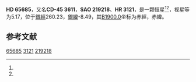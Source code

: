 {{Starbox begin
| name = HD 65685
}}
{{Starbox observe
| epoch = [[J2000.0|J2000.0]]
| constell = {{星座名待查}}<ref name=SIMBAD>{{cite web
 | url=http://simbad.u-strasbg.fr/simbad/sim-id?Ident=HR+3121
 | title =Pulsating variable Star
 | publisher=Centre de Données astronomiques de Strasbourg
 | work=SIMBAD
 | accessdate=2012-07-13}}</ref><ref name=DATA>{{cite web
 | url=http://vizier.u-strasbg.fr/viz-bin/VizieR-5?-out.add=.&-source=5050&-corr=PK=HR&-out.max=9999&HR=3121
 | title=VizieR Detailed Page
 | accessdate=2012-07-13
 | archive-date=2016-03-05
 | archive-url=https://web.archive.org/web/20160305101459/http://vizier.u-strasbg.fr/viz-bin/VizieR-5?-out.add=.&-source=5050&-corr=PK=HR&-out.max=9999&HR=3121
 | dead-url=no
 }}</ref>
| 星官 = 
| ra = {{RA|7|57|51.8}}<ref name=SIMBAD /><ref name=DATA />
| dec = {{DEC|-45|34|40}}<ref name=SIMBAD /><ref name=DATA />
| appmag_v = 5.17<ref name=SIMBAD /><ref name=DATA />
}}
{{Starbox character
| class = K2III<ref name=SIMBAD /><ref name=DATA />
| b-v = 1.27<ref name=SIMBAD /><ref name=DATA />
| u-b = 1.36<ref name=SIMBAD /><ref name=DATA />
| r-i = <ref name=SIMBAD /><ref name=DATA />
| variable = 
}}
{{Starbox astrometry
| radial_v = 1.36
| prop_mo_ra = 51
| parallax = 0.009
| p_error = 
}}
{{Starbox catalog
| names =CD-45 3611，[[SAO星表|SAO]] 219218，[[HD星表|HD]] 65685，[[HR星表|HR]] 3121}}
{{Starbox reference |Simbad=HR+3121}}
{{Starbox end}}

'''HD 65685'''，又名'''CD-45 3611'''，'''SAO 219218'''、'''HR 3121'''，是一颗恒星<ref name=SIMBAD /><ref name=DATA />，视星等为5.17，位于[[銀道座標系|銀經]]260.23，[[銀道座標系|銀緯]]-8.49，其[[B1900.0|B1900.0]]坐标为赤經{{RA|7|54|43.1}}，赤緯{{DEC|-45|-8.49|28}}。

== 参考文献 ==
{{reflist}}

{{star-stub}}

[[Category:HD和HDE天體|65685]]
[[Category:HR天體|3121]]
[[Category:SAO天體|219218]]